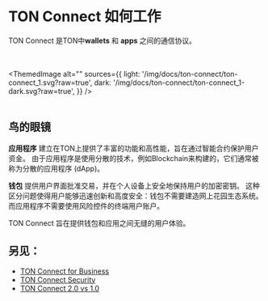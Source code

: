 
# TON Connect 如何工作

TON Connect 是TON中**wallets** 和 **apps** 之间的通信协议。

<br></br>
<ThemedImage
    alt=""
    sources={{
        light: '/img/docs/ton-connect/ton-connect_1.svg?raw=true',
        dark: '/img/docs/ton-connect/ton-connect_1-dark.svg?raw=true',
    }}
/>
<br></br>

## 鸟的眼镜

**应用程序** 建立在TON上提供了丰富的功能和高性能，旨在通过智能合约保护用户资金。 由于应用程序是使用分散的技术，例如Blockchain来构建的，它们通常被称为分散的应用程序 (dApp)。

**钱包** 提供用户界面批准交易，并在个人设备上安全地保持用户的加密密钥。
这种区分问题使得用户能够迅速创新和高度安全：钱包不需要建造网上花园生态系统。 而应用程序不需要使用风险控件的终端用户账户。

TON Connect 旨在提供钱包和应用之间无缝的用户体验。

## 另见：

- [TON Connect for Business](/develop/dapps/ton-connect/business)
- [TON Connect Security](/develop/dapps/ton-connect/security)
- [TON Connect 2.0 vs 1.0](/develop/dapps/ton-connect/comparon)
